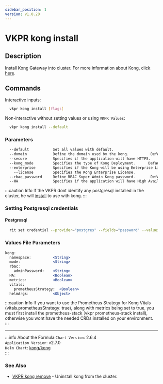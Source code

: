 ```yaml
---
sidebar_position: 1
version: v1.0.20
---
```


# VKPR kong install

## Description

Install Kong Gateway into cluster. For more information about Kong, click [here](https://docs.konghq.com/gateway/).

## Commands

Interactive inputs:

```bash
  vkpr kong install [flags]
```

Non-interactive without setting values or using `VKPR Values`:

```bash
  vkpr kong install --default
```

### Parameters

```txt
  --default           Set all values with default.
  --domain            Define the domain used by the kong.          Default: localhost
  --secure            Specifies if the application will have HTTPS.    Default: false
  --kong_mode         Specifies the type of Kong Deployment.      Default: dbless    Allowed values: "dbless", "standard", "hybrid"
  --enterprise        Specifies if the Kong will be using Enterprise License.   Default: false
    --license         Specifies the Kong Enterprise License.
  --rbac_password     Define RBAC Super Admin Kong password.       Default: vkpr123
  --HA                Specifies if the application will have High Availability.   Default: false
```

:::caution Info
If the VKPR dont identify any postgresql installed in the cluster, he will [install](/docs/commands/postgresql/vkpr_postgres_install) to use with kong.
:::

### Setting Postgresql credentials

#### Postgresql

```bash
  rit set credential --provider="postgres" --fields="password" --values="your-password"
```

### Values File Parameters

```jsx title="vkpr.yaml"
kong:
  namespace:          <String>
  mode:               <String>
  rbac:
    adminPassword:    <String>
  HA:                 <Boolean>
  metrics:            <Boolean>
  vitals:
    prometheusStrategy:  <Boolean>
  helmArgs:           <Object>
```

:::caution Info
If you want to use the Prometheus Strategy for Kong Vitals (vitals.prometheusStrategy: true), 
along with metrics being set to true, you must first install the prometheus-stack (vkpr prometheus-stack install),
otherwise you wont have the needed CRDs installed on your environment.
:::

---

:::info About the Formula
`Chart Version`: 2.6.4 <br/>
`Application Version`: v2.7.0 <br/>
`Helm Chart`: [kong/kong](https://artifacthub.io/packages/helm/kong/kong/) <br/>
:::

### See Also

- [VKPR kong remove](/docs/commands/kong/vkpr_kong_remove) - Uninstall kong from the cluster.
